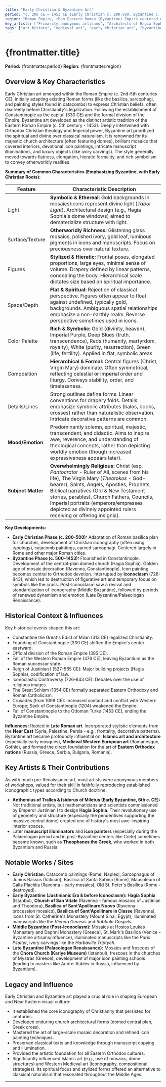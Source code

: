 ```yaml
---
title: "Early Christian & Byzantine Art"
period: "c. 200 CE – 1453 CE (Early Christian c. 200-500; Byzantine c. 500-1453)"
region: "Roman Empire, then Eastern Roman (Byzantine) Empire centered on Constantinople (Istanbul); Italy (esp. Ravenna), Balkans, Eastern Europe, Near East"
key_artists: ["Primarily anonymous artisans", "Architects of Hagia Sophia: Anthemius of Tralles & Isidorus of Miletus"]
tags: ["art history", "medieval art", "early christian art", "byzantine art", "constantinople", "istanbul", "eastern roman empire", "religious art", "christianity", "orthodoxy", "icons", "mosaics", "frescoes", "manuscript illumination"]
---
```


# {frontmatter.title}

**Period:** {frontmatter.period}
**Region:** {frontmatter.region}

## Overview & Key Characteristics

Early Christian art emerged within the Roman Empire (c. 2nd-5th centuries CE), initially adapting existing Roman forms (like the basilica, sarcophagi, and painting styles found in catacombs) to express Christian beliefs, often discreetly before Christianity's legalization. Following the establishment of Constantinople as the capital (330 CE) and the formal division of the Empire, Byzantine art developed as the distinct artistic tradition of the Eastern Roman Empire (c. 5th century - 1453). Deeply intertwined with Orthodox Christian theology and Imperial power, Byzantine art prioritized the spiritual and divine over classical naturalism. It is renowned for its majestic church architecture (often featuring domes), brilliant mosaics that covered interiors, devotional icon paintings, intricate manuscript illuminations, and luxury objects (like ivory carvings). The style generally moved towards flatness, elongation, hieratic formality, and rich symbolism to convey otherworldly realities.

**Summary of Common Characteristics (Emphasizing Byzantine, with Early Christian Roots):**

| Feature         | Characteristic Description                                                                   |
|-----------------|----------------------------------------------------------------------------------------------|
| Light           | **Symbolic & Ethereal:** Gold backgrounds in mosaics/icons represent divine light (*Tabor Light*). Architectural design (e.g., Hagia Sophia's dome windows) aimed to dematerialize structure with light. |
| Surface/Texture | **Otherworldly Richness:** Glistening glass mosaics, polished ivory, gold leaf, luminous pigments in icons and manuscripts. Focus on preciousness over natural texture. |
| Figures         | **Stylized & Hieratic:** Frontal poses, elongated proportions, large eyes, minimal sense of volume. Drapery defined by linear patterns, concealing the body. Hierarchical scale dictates size based on spiritual importance. |
| Space/Depth     | **Flat & Spiritual:** Rejection of classical perspective. Figures often appear to float against undefined, typically gold, backgrounds. Ambiguous spatial relationships emphasize a non-earthly realm. Reverse perspective sometimes used in icons. |
| Color Palette   | **Rich & Symbolic:** Gold (divinity, heaven), Imperial Purple, Deep Blues (truth, transcendence), Reds (humanity, martyrdom, royalty), White (purity, resurrection), Green (life, fertility). Applied in flat, symbolic areas. |
| Composition     | **Hierarchical & Formal:** Central figures (Christ, Virgin Mary) dominate. Often symmetrical, reflecting celestial or imperial order and liturgy. Conveys stability, order, and timelessness. |
| Details/Lines   | Strong outlines define forms. Linear conventions for drapery folds. Details emphasize symbolic attributes (halos, books, crosses) rather than naturalistic observation. Intricate decorative patterns are common. |
| **Mood/Emotion**| Predominantly solemn, spiritual, majestic, transcendent, and didactic. Aims to inspire awe, reverence, and understanding of theological concepts, rather than depicting worldly emotion (though increased expressiveness appears later). |
| **Subject Matter**| **Overwhelmingly Religious:** Christ (esp. *Pantocrator* - Ruler of All, scenes from his life), The Virgin Mary (*Theotokos* - God-bearer), Saints, Angels, Apostles, Prophets, Biblical narratives (Old & New Testament stories, parables), Church Fathers, Councils, Imperial portraits (emperors/empresses depicted as divinely appointed rulers receiving or offering insignia). |

**Key Developments:**
* **Early Christian Phase (c. 200-500):** Adaptation of Roman basilica plan for churches, development of Christian iconography (often using typology), catacomb paintings, carved sarcophagi. Centered largely in Rome and other major Roman cities.
* **Byzantine Phase (c. 500-1453):** Flourished in Constantinople. Development of the central-plan domed church (Hagia Sophia). Golden age of mosaic decoration (Ravenna, Constantinople). Icon painting becomes central to Orthodox devotion. Interrupted by **Iconoclasm** (726-843), which led to destruction of figurative art and temporary focus on symbols like the cross. Post-Iconoclasm saw a revival and standardization of iconography (Middle Byzantine), followed by periods of renewed dynamism and emotion (Late Byzantine/Palaeologan Renaissance).

## Historical Context & Influences

Key historical events shaped this art:
* Constantine the Great's Edict of Milan (313 CE) legalized Christianity.
* Founding of Constantinople (330 CE) shifted the Empire's center eastward.
* Official division of the Roman Empire (395 CE).
* Fall of the Western Roman Empire (476 CE), leaving Byzantium as the Roman successor state.
* Reign of Justinian I (527-565 CE): Major building projects (Hagia Sophia), codification of law.
* Iconoclastic Controversy (726-843 CE): Debates over the use of religious images.
* The Great Schism (1054 CE) formally separated Eastern Orthodoxy and Roman Catholicism.
* Crusades (from 1096 CE): Increased contact and conflict with Western Europe; Sack of Constantinople (1204) weakened the Empire.
* Fall of Constantinople to the Ottoman Turks (1453 CE), ending the Byzantine Empire.

**Influences:** Rooted in **Late Roman art**. Incorporated stylistic elements from the **Near East** (Syria, Palestine, Persia - e.g., frontality, decorative patterns). Byzantine art became profoundly influential on: **Islamic art and architecture** (especially early mosques), **Medieval Western European art** (Romanesque, Gothic), and formed the direct foundation for the art of **Eastern Orthodox nations** (Russia, Greece, Serbia, Bulgaria, Romania).

## Key Artists & Their Contributions

As with much pre-Renaissance art, most artists were anonymous members of workshops, valued for their skill in faithfully reproducing established iconographic types according to Church doctrine.
* **Anthemius of Tralles & Isidorus of Miletus (Early Byzantine, 6th c. CE):** Not traditional artists, but mathematicians and scientists commissioned by Emperor Justinian I to design **Hagia Sophia**. Their revolutionary use of geometry and structure (especially the pendentives supporting the massive central dome) created one of history's most awe-inspiring interior spaces.
* Later **manuscript illuminators** and **icon painters** (especially during the Palaeologan period and in post-Byzantine centers like Crete) sometimes became known, such as **Theophanes the Greek**, who worked in both Byzantium and Russia.

## Notable Works / Sites

* **Early Christian:** Catacomb paintings (Rome, Naples), Sarcophagus of Junius Bassus (Vatican), Basilica of Santa Sabina (Rome), Mausoleum of Galla Placidia (Ravenna - early mosaics), Old St. Peter's Basilica (Rome - destroyed).
* **Early Byzantine (Justinianic Era & before Iconoclasm):** **Hagia Sophia** (Istanbul), **Church of San Vitale** (Ravenna - famous mosaics of Justinian and Theodora), **Basilica of Sant'Apollinare Nuovo** (Ravenna - procession mosaics), **Basilica of Sant'Apollinare in Classe** (Ravenna), Icons from St. Catherine's Monastery (Mount Sinai, Egypt), illuminated manuscripts like the *Vienna Genesis* and *Rabbula Gospels*.
* **Middle Byzantine (Post-Iconoclasm):** Mosaics at Hosios Loukas Monastery and Daphni Monastery (Greece), St. Mark's Basilica (Venice - Byzantine artisans/influence), illuminated manuscripts like the *Paris Psalter*, ivory carvings like the *Harbaville Triptych*.
* **Late Byzantine (Palaeologan Renaissance):** Mosaics and frescoes of the **Chora Church (Kariye Museum)** (Istanbul), frescoes in the churches of Mystras (Greece), development of major icon painting schools (leading to masters like Andrei Rublev in Russia, influenced by Byzantium).

## Legacy and Influence

Early Christian and Byzantine art played a crucial role in shaping European and Near Eastern visual culture:
* It established the core iconography of Christianity that persisted for centuries.
* Developed enduring church architectural forms (domed central plan, Greek cross).
* Mastered the art of large-scale mosaic decoration and refined icon painting techniques.
* Preserved classical texts and knowledge through manuscript copying and illumination.
* Provided the artistic foundation for all Eastern Orthodox cultures.
* Significantly influenced Islamic art (e.g., use of mosaics, dome structures) and Western Medieval art (iconography, compositional strategies). Its spiritual focus and stylized forms offered an alternative to classical naturalism that resonated throughout the Middle Ages.

---